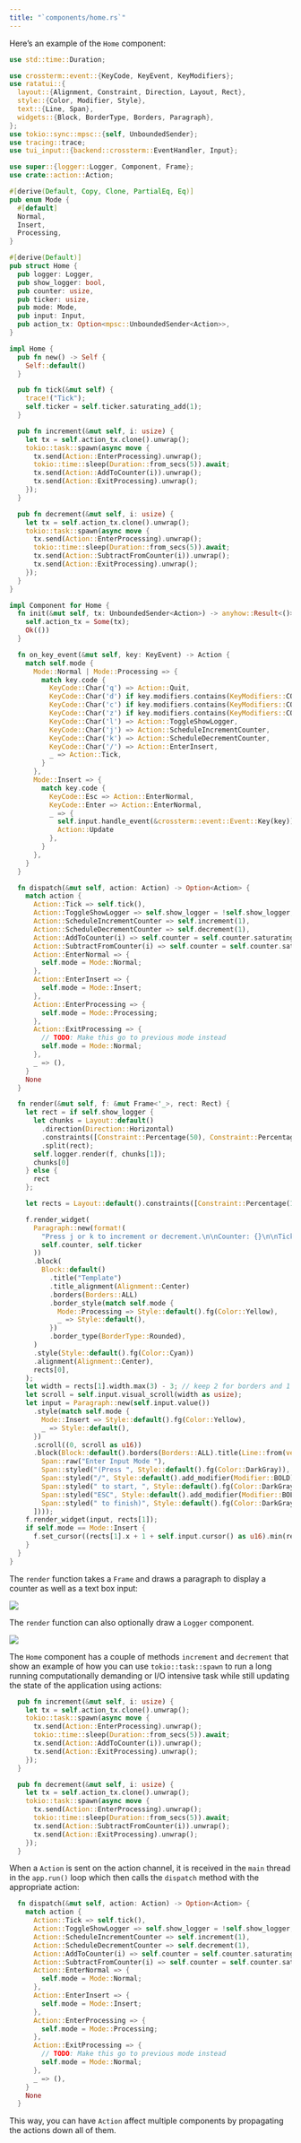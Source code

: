 ```yaml
---
title: "`components/home.rs`"
---
```


Here's an example of the `Home` component:

```rust
use std::time::Duration;

use crossterm::event::{KeyCode, KeyEvent, KeyModifiers};
use ratatui::{
  layout::{Alignment, Constraint, Direction, Layout, Rect},
  style::{Color, Modifier, Style},
  text::{Line, Span},
  widgets::{Block, BorderType, Borders, Paragraph},
};
use tokio::sync::mpsc::{self, UnboundedSender};
use tracing::trace;
use tui_input::{backend::crossterm::EventHandler, Input};

use super::{logger::Logger, Component, Frame};
use crate::action::Action;

#[derive(Default, Copy, Clone, PartialEq, Eq)]
pub enum Mode {
  #[default]
  Normal,
  Insert,
  Processing,
}

#[derive(Default)]
pub struct Home {
  pub logger: Logger,
  pub show_logger: bool,
  pub counter: usize,
  pub ticker: usize,
  pub mode: Mode,
  pub input: Input,
  pub action_tx: Option<mpsc::UnboundedSender<Action>>,
}

impl Home {
  pub fn new() -> Self {
    Self::default()
  }

  pub fn tick(&mut self) {
    trace!("Tick");
    self.ticker = self.ticker.saturating_add(1);
  }

  pub fn increment(&mut self, i: usize) {
    let tx = self.action_tx.clone().unwrap();
    tokio::task::spawn(async move {
      tx.send(Action::EnterProcessing).unwrap();
      tokio::time::sleep(Duration::from_secs(5)).await;
      tx.send(Action::AddToCounter(i)).unwrap();
      tx.send(Action::ExitProcessing).unwrap();
    });
  }

  pub fn decrement(&mut self, i: usize) {
    let tx = self.action_tx.clone().unwrap();
    tokio::task::spawn(async move {
      tx.send(Action::EnterProcessing).unwrap();
      tokio::time::sleep(Duration::from_secs(5)).await;
      tx.send(Action::SubtractFromCounter(i)).unwrap();
      tx.send(Action::ExitProcessing).unwrap();
    });
  }
}

impl Component for Home {
  fn init(&mut self, tx: UnboundedSender<Action>) -> anyhow::Result<()> {
    self.action_tx = Some(tx);
    Ok(())
  }

  fn on_key_event(&mut self, key: KeyEvent) -> Action {
    match self.mode {
      Mode::Normal | Mode::Processing => {
        match key.code {
          KeyCode::Char('q') => Action::Quit,
          KeyCode::Char('d') if key.modifiers.contains(KeyModifiers::CONTROL) => Action::Quit,
          KeyCode::Char('c') if key.modifiers.contains(KeyModifiers::CONTROL) => Action::Quit,
          KeyCode::Char('z') if key.modifiers.contains(KeyModifiers::CONTROL) => Action::Suspend,
          KeyCode::Char('l') => Action::ToggleShowLogger,
          KeyCode::Char('j') => Action::ScheduleIncrementCounter,
          KeyCode::Char('k') => Action::ScheduleDecrementCounter,
          KeyCode::Char('/') => Action::EnterInsert,
          _ => Action::Tick,
        }
      },
      Mode::Insert => {
        match key.code {
          KeyCode::Esc => Action::EnterNormal,
          KeyCode::Enter => Action::EnterNormal,
          _ => {
            self.input.handle_event(&crossterm::event::Event::Key(key));
            Action::Update
          },
        }
      },
    }
  }

  fn dispatch(&mut self, action: Action) -> Option<Action> {
    match action {
      Action::Tick => self.tick(),
      Action::ToggleShowLogger => self.show_logger = !self.show_logger,
      Action::ScheduleIncrementCounter => self.increment(1),
      Action::ScheduleDecrementCounter => self.decrement(1),
      Action::AddToCounter(i) => self.counter = self.counter.saturating_add(i),
      Action::SubtractFromCounter(i) => self.counter = self.counter.saturating_sub(i),
      Action::EnterNormal => {
        self.mode = Mode::Normal;
      },
      Action::EnterInsert => {
        self.mode = Mode::Insert;
      },
      Action::EnterProcessing => {
        self.mode = Mode::Processing;
      },
      Action::ExitProcessing => {
        // TODO: Make this go to previous mode instead
        self.mode = Mode::Normal;
      },
      _ => (),
    }
    None
  }

  fn render(&mut self, f: &mut Frame<'_>, rect: Rect) {
    let rect = if self.show_logger {
      let chunks = Layout::default()
        .direction(Direction::Horizontal)
        .constraints([Constraint::Percentage(50), Constraint::Percentage(50)])
        .split(rect);
      self.logger.render(f, chunks[1]);
      chunks[0]
    } else {
      rect
    };

    let rects = Layout::default().constraints([Constraint::Percentage(100), Constraint::Min(3)].as_ref()).split(rect);

    f.render_widget(
      Paragraph::new(format!(
        "Press j or k to increment or decrement.\n\nCounter: {}\n\nTicker: {}",
        self.counter, self.ticker
      ))
      .block(
        Block::default()
          .title("Template")
          .title_alignment(Alignment::Center)
          .borders(Borders::ALL)
          .border_style(match self.mode {
            Mode::Processing => Style::default().fg(Color::Yellow),
            _ => Style::default(),
          })
          .border_type(BorderType::Rounded),
      )
      .style(Style::default().fg(Color::Cyan))
      .alignment(Alignment::Center),
      rects[0],
    );
    let width = rects[1].width.max(3) - 3; // keep 2 for borders and 1 for cursor
    let scroll = self.input.visual_scroll(width as usize);
    let input = Paragraph::new(self.input.value())
      .style(match self.mode {
        Mode::Insert => Style::default().fg(Color::Yellow),
        _ => Style::default(),
      })
      .scroll((0, scroll as u16))
      .block(Block::default().borders(Borders::ALL).title(Line::from(vec![
        Span::raw("Enter Input Mode "),
        Span::styled("(Press ", Style::default().fg(Color::DarkGray)),
        Span::styled("/", Style::default().add_modifier(Modifier::BOLD).fg(Color::Gray)),
        Span::styled(" to start, ", Style::default().fg(Color::DarkGray)),
        Span::styled("ESC", Style::default().add_modifier(Modifier::BOLD).fg(Color::Gray)),
        Span::styled(" to finish)", Style::default().fg(Color::DarkGray)),
      ])));
    f.render_widget(input, rects[1]);
    if self.mode == Mode::Insert {
      f.set_cursor((rects[1].x + 1 + self.input.cursor() as u16).min(rects[1].x + rects[1].width - 2), rects[1].y + 1)
    }
  }
}
```

The `render` function takes a `Frame` and draws a paragraph to display a counter as well as a text box input:

![](https://user-images.githubusercontent.com/1813121/254134161-477b2182-a3ee-4be9-a180-1bcdc56c8a1d.png)

The `render` function can also optionally draw a `Logger` component.

![](https://user-images.githubusercontent.com/1813121/254134679-02334184-fc4f-4f52-8957-61c950cdb770.png)

The `Home` component has a couple of methods `increment` and `decrement` that show an example of how you can use `tokio::task::spawn` to run a long running computationally demanding or I/O intensive task while still updating the state of the application using actions:

```rust
  pub fn increment(&mut self, i: usize) {
    let tx = self.action_tx.clone().unwrap();
    tokio::task::spawn(async move {
      tx.send(Action::EnterProcessing).unwrap();
      tokio::time::sleep(Duration::from_secs(5)).await;
      tx.send(Action::AddToCounter(i)).unwrap();
      tx.send(Action::ExitProcessing).unwrap();
    });
  }

  pub fn decrement(&mut self, i: usize) {
    let tx = self.action_tx.clone().unwrap();
    tokio::task::spawn(async move {
      tx.send(Action::EnterProcessing).unwrap();
      tokio::time::sleep(Duration::from_secs(5)).await;
      tx.send(Action::SubtractFromCounter(i)).unwrap();
      tx.send(Action::ExitProcessing).unwrap();
    });
  }
```

When a `Action` is sent on the action channel, it is received in the `main` thread in the `app.run()` loop which then calls the `dispatch` method with the appropriate action:

```rust
  fn dispatch(&mut self, action: Action) -> Option<Action> {
    match action {
      Action::Tick => self.tick(),
      Action::ToggleShowLogger => self.show_logger = !self.show_logger,
      Action::ScheduleIncrementCounter => self.increment(1),
      Action::ScheduleDecrementCounter => self.decrement(1),
      Action::AddToCounter(i) => self.counter = self.counter.saturating_add(i),
      Action::SubtractFromCounter(i) => self.counter = self.counter.saturating_sub(i),
      Action::EnterNormal => {
        self.mode = Mode::Normal;
      },
      Action::EnterInsert => {
        self.mode = Mode::Insert;
      },
      Action::EnterProcessing => {
        self.mode = Mode::Processing;
      },
      Action::ExitProcessing => {
        // TODO: Make this go to previous mode instead
        self.mode = Mode::Normal;
      },
      _ => (),
    }
    None
  }
```

This way, you can have `Action` affect multiple components by propagating the actions down all of them.
